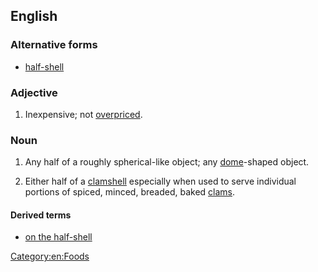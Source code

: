 ==English==

===Alternative forms===
* [[half-shell]] <!-- I don't see any pattern for when it is hyphenated or not - adjective use is supposed to be hyphenated, but these exist as set-phrases? -->

===Adjective===
{{en-adj|?|head=[[half]] [[shell]]}}

# {{context|rare|colloquial|especially with "on the"|lang=en}} Inexpensive; not [[overpriced]].<!--presumably an allusion to using clamshells as currency?-->

===Noun===
{{en-noun|head=[[half]] [[shell]]|~}}

# {{context|physics|figuratively|lang=en}} Any half of a roughly spherical-like object; any [[dome]]-shaped object.
# {{context|of food|especially with "on the"|lang=en}} Either half of a [[clamshell]] especially when used to serve individual portions of spiced, minced, breaded, baked [[clam]]s.

====Derived terms====
* [[on the half-shell]]

[[Category:en:Foods]]